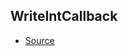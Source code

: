 ## WriteIntCallback



- [Source](https://github.com/Androz2091/discord-player/blob/827d536/packages/equalizer/src/equalizer/ChannelProcessor.ts#L4)